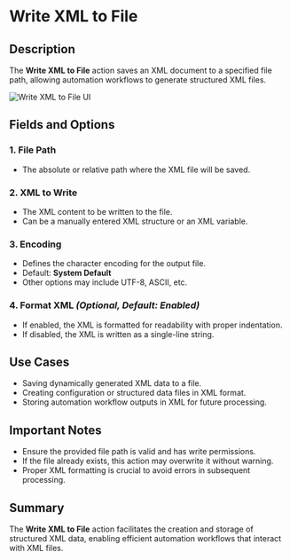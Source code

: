 # Write XML to File

## Description

The **Write XML to File** action saves an XML document to a specified file path, allowing automation workflows to generate structured XML files.

![Write XML to File UI](../../../assets/xml/write-xml-to-file.png)

## Fields and Options  

### **1. File Path** 

- The absolute or relative path where the XML file will be saved.

### **2. XML to Write** 

- The XML content to be written to the file.
- Can be a manually entered XML structure or an XML variable.

### **3. Encoding** 

- Defines the character encoding for the output file.  
- Default: **System Default**  
- Other options may include UTF-8, ASCII, etc.

### **4. Format XML** *(Optional, Default: Enabled)* 

- If enabled, the XML is formatted for readability with proper indentation.
- If disabled, the XML is written as a single-line string.

## Use Cases

- Saving dynamically generated XML data to a file.
- Creating configuration or structured data files in XML format.
- Storing automation workflow outputs in XML for future processing.

## Important Notes

- Ensure the provided file path is valid and has write permissions.
- If the file already exists, this action may overwrite it without warning.
- Proper XML formatting is crucial to avoid errors in subsequent processing.

## Summary

The **Write XML to File** action facilitates the creation and storage of structured XML data, enabling efficient automation workflows that interact with XML files.